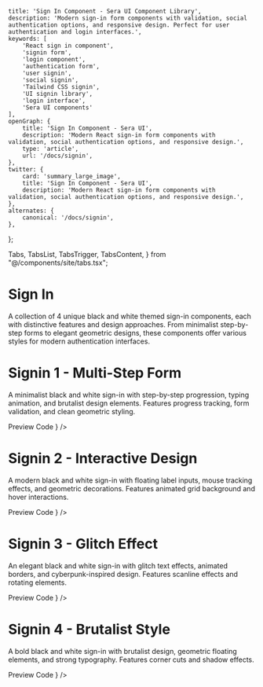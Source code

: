     title: 'Sign In Component - Sera UI Component Library',
    description: 'Modern sign-in form components with validation, social authentication options, and responsive design. Perfect for user authentication and login interfaces.',
    keywords: [
        'React sign in component',
        'signin form',
        'login component',
        'authentication form',
        'user signin',
        'social signin',
        'Tailwind CSS signin',
        'UI signin library',
        'login interface',
        'Sera UI components'
    ],
    openGraph: {
        title: 'Sign In Component - Sera UI',
        description: 'Modern React sign-in form components with validation, social authentication options, and responsive design.',
        type: 'article',
        url: '/docs/signin',
    },
    twitter: {
        card: 'summary_large_image',
        title: 'Sign In Component - Sera UI',
        description: 'Modern React sign-in form components with validation, social authentication options, and responsive design.',
    },
    alternates: {
        canonical: '/docs/signin',
    },
};

  Tabs,
  TabsList,
  TabsTrigger,
  TabsContent,
} from "@/components/site/tabs.tsx";

<AI dir="left"/>

# Sign In

A collection of 4 unique black and white themed sign-in components, each with distinctive features and design approaches. From minimalist step-by-step forms to elegant geometric designs, these components offer various styles for modern authentication interfaces.

# Signin 1 - Multi-Step Form
A minimalist black and white sign-in with step-by-step progression, typing animation, and brutalist design elements. Features progress tracking, form validation, and clean geometric styling.

<Tabs defaultValue="preview" className="">
  <TabsList>
    <TabsTrigger value="preview">Preview</TabsTrigger>
    <TabsTrigger value="code">Code</TabsTrigger>
  </TabsList>
  <TabsContent value="preview">
    <ComponentRenderer component={<Signin1 />} />
  </TabsContent>
  <TabsContent value="code">
    <CodeBlock filePath="src/app/docs/signin/signin1.tsx" />
  </TabsContent>
</Tabs>

# Signin 2 - Interactive Design
A modern black and white sign-in with floating label inputs, mouse tracking effects, and geometric decorations. Features animated grid background and hover interactions.

<Tabs defaultValue="preview" className="">
  <TabsList>
    <TabsTrigger value="preview">Preview</TabsTrigger>
    <TabsTrigger value="code">Code</TabsTrigger>
  </TabsList>
  <TabsContent value="preview">
    <ComponentRenderer component={<Signin2 />} />
  </TabsContent>
  <TabsContent value="code">
    <CodeBlock filePath="src/app/docs/signin/signin2.tsx" />
  </TabsContent>
</Tabs>

# Signin 3 - Glitch Effect
An elegant black and white sign-in with glitch text effects, animated borders, and cyberpunk-inspired design. Features scanline effects and rotating elements.

<Tabs defaultValue="preview" className="">
  <TabsList>
    <TabsTrigger value="preview">Preview</TabsTrigger>
    <TabsTrigger value="code">Code</TabsTrigger>
  </TabsList>
  <TabsContent value="preview">
    <ComponentRenderer component={<Signin3 />} />
  </TabsContent>
  <TabsContent value="code">
    <CodeBlock filePath="src/app/docs/signin/signin3.tsx" />
  </TabsContent>
</Tabs>

# Signin 4 - Brutalist Style
A bold black and white sign-in with brutalist design, geometric floating elements, and strong typography. Features corner cuts and shadow effects.

<Tabs defaultValue="preview" className="">
  <TabsList>
    <TabsTrigger value="preview">Preview</TabsTrigger>
    <TabsTrigger value="code">Code</TabsTrigger>
  </TabsList>
  <TabsContent value="preview">
    <ComponentRenderer component={<Signin4 />} />
  </TabsContent>
  <TabsContent value="code">
    <CodeBlock filePath="src/app/docs/signin/signin4.tsx" />
  </TabsContent>
</Tabs>


